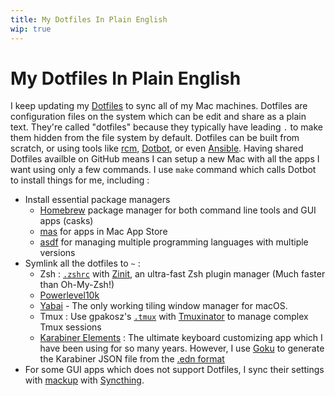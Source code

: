 ```yaml
---
title: My Dotfiles In Plain English
wip: true
---
```


# My Dotfiles In Plain English

I keep updating my [Dotfiles][1] to sync all of my Mac machines. Dotfiles are configuration files on the system which can be edit and share as a plain text. They're called "dotfiles" because they typically have leading `.` to make them hidden from the file system by default. Dotfiles can be built from scratch, or using tools like [rcm][2], [Dotbot][3], or even [Ansible][4]. Having shared Dotfiles availble on GitHub means I can setup a new Mac with all the apps I want using only a few commands. I use `make` command which calls Dotbot to install things for me, including :

- Install essential package managers
	- [Homebrew](https://brew.sh) package manager for both command line tools and GUI apps (casks)
	- [mas](https://github.com/mas-cli/mas) for apps in Mac App Store
	- [asdf](http://asdf-vm.com) for managing multiple programming languages with multiple versions
- Symlink all the dotfiles to `~` :
	- Zsh : [`.zshrc`](https://github.com/narze/dotfiles/blob/master/zsh/zshrc) with [Zinit](https://github.com/zdharma/zinit), an ultra-fast Zsh plugin manager (Much faster than Oh-My-Zsh!)
	- [Powerlevel10k](https://github.com/romkatv/powerlevel10k)
	- [Yabai](https://github.com/koekeishiya/yabai) - The only working tiling window manager for macOS.
	- Tmux : Use gpakosz's [`.tmux`](https://github.com/gpakosz/.tmux) with [Tmuxinator](https://github.com/tmuxinator/tmuxinator) to manage complex Tmux sessions
	- [Karabiner Elements](https://karabiner-elements.pqrs.org) : The ultimate keyboard customizing app which I have been using for so many years. However, I use [Goku](https://github.com/yqrashawn/GokuRakuJoudo) to generate the Karabiner JSON file from the [.edn format](https://github.com/narze/dotfiles/blob/master/etc/karabiner.edn)
- For some GUI apps which does not support Dotfiles, I sync their settings with [mackup](https://github.com/lra/mackup) with [Syncthing](https://syncthing.net).

[1]: https://github.com/narze/dotfiles
[2]: https://github.com/thoughtbot/rcm
[3]: https://github.com/anishathalye/dotbot
[4]: https://www.ansible.com
